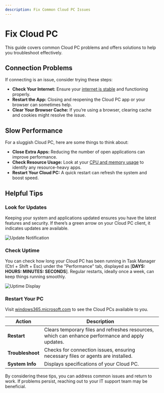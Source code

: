 ```yaml
---
description: Fix Common Cloud PC Issues
---
```



# Fix Cloud PC

This guide covers common Cloud PC problems and offers solutions to help you troubleshoot effectively.

<CloudPC className="logoBadge" />

## **Connection Problems**

<BrowserWindow url="/Connectivity">

If connecting is an issue, consider trying these steps:

- **Check Your Internet:** Ensure your [internet is stable](https://speedtest.net/run) and functioning properly.
- **Restart the App:** Closing and reopening the Cloud PC app or your browser can sometimes help.
- **Clear Your Browser Cache:** If you’re using a browser, clearing cache and cookies might resolve the issue.

</BrowserWindow>

## **Slow Performance**

<BrowserWindow url="/Latency">

For a sluggish Cloud PC, here are some things to think about:

- **Close Extra Apps:** Reducing the number of open applications can improve performance.
- **Check Resource Usage:** Look at your [CPU and memory usage](#check-uptime) to identify any resource-heavy apps.
- **Restart Your Cloud PC:** A quick restart can refresh the system and boost speed.

</BrowserWindow>

## **Helpful Tips**

### **Look for Updates**

Keeping your system and applications updated ensures you have the latest features and security. If there’s a green arrow on your Cloud PC client, it indicates updates are available.

![Update Notification](/img/guides/cpc-update.png)

### **Check Uptime**

You can check how long your Cloud PC has been running in Task Manager (Ctrl + Shift + Esc) under the "Performance" tab, displayed as [**DAYS: HOURS: MINUTES: SECONDS**]. Regular restarts, ideally once a week, can keep things running smoothly.

![Uptime Display](/img/guides/pc-uptime.png)

### **Restart Your PC**

Visit [windows365.microsoft.com](https://windows365.microsoft.com/) to see the Cloud PCs available to you.

| Action               | Description                                                                                   |
|----------------------|-----------------------------------------------------------------------------------------------|
| **Restart**          | Clears temporary files and refreshes resources, which can enhance performance and apply updates. |
| **Troubleshoot**     | Checks for connection issues, ensuring necessary files or agents are installed.              |
| **System Info**      | Displays specifications of your Cloud PC.                                                   |

By considering these tips, you can address common issues and return to work. If problems persist, reaching out to your IT support team may be beneficial.
